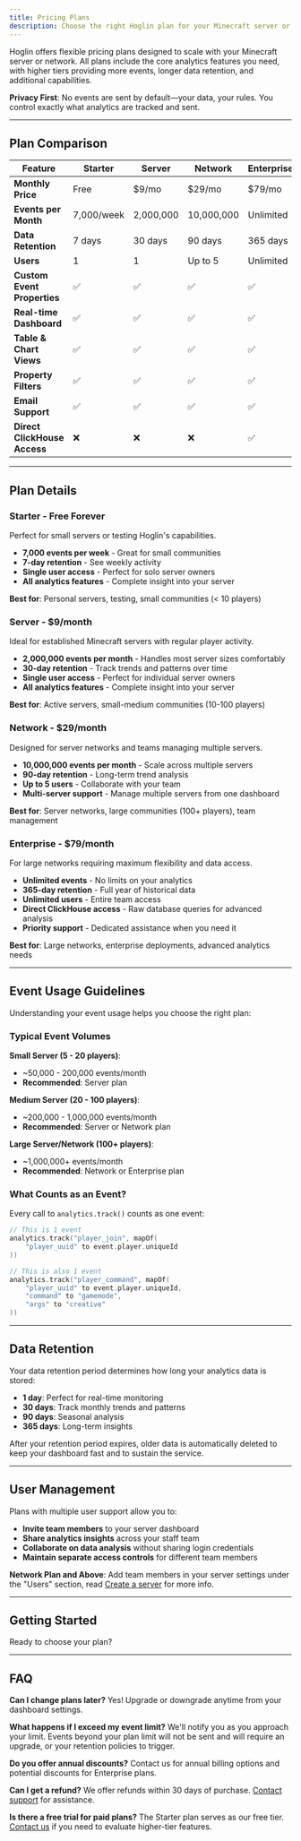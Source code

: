 ```yaml
---
title: Pricing Plans
description: Choose the right Hoglin plan for your Minecraft server or network with transparent pricing and clear feature limits.
---
```



Hoglin offers flexible pricing plans designed to scale with your Minecraft server or network. All plans include the core analytics features you need, with higher tiers providing more events, longer data retention, and additional capabilities.

<Aside type="tip">

**Privacy First**: No events are sent by default—your data, your rules. You control exactly what analytics are tracked and sent.

</Aside>

---

## Plan Comparison

| Feature | Starter | Server | Network | Enterprise |
|---------|---------|---------|---------|------------|
| **Monthly Price** | Free | $9/mo | $29/mo | $79/mo |
| **Events per Month** | 7,000/week | 2,000,000 | 10,000,000 | Unlimited |
| **Data Retention** | 7 days | 30 days | 90 days | 365 days |
| **Users** | 1 | 1 | Up to 5 | Unlimited |
| **Custom Event Properties** | ✅ | ✅ | ✅ | ✅ |
| **Real-time Dashboard** | ✅ | ✅ | ✅ | ✅ |
| **Table & Chart Views** | ✅ | ✅ | ✅ | ✅ |
| **Property Filters** | ✅ | ✅ | ✅ | ✅ |
| **Email Support** | ✅ | ✅ | ✅ | ✅ |
| **Direct ClickHouse Access** | ❌ | ❌ | ❌ | ✅ |

---

## Plan Details

### Starter - Free Forever

Perfect for small servers or testing Hoglin's capabilities.

- **7,000 events per week** - Great for small communities
- **7-day retention** - See weekly activity
- **Single user access** - Perfect for solo server owners
- **All analytics features** - Complete insight into your server

**Best for**: Personal servers, testing, small communities (< 10 players)

### Server - $9/month

Ideal for established Minecraft servers with regular player activity.

- **2,000,000 events per month** - Handles most server sizes comfortably
- **30-day retention** - Track trends and patterns over time
- **Single user access** - Perfect for individual server owners
- **All analytics features** - Complete insight into your server

**Best for**: Active servers, small-medium communities (10-100 players)

### Network - $29/month

Designed for server networks and teams managing multiple servers.

- **10,000,000 events per month** - Scale across multiple servers
- **90-day retention** - Long-term trend analysis
- **Up to 5 users** - Collaborate with your team
- **Multi-server support** - Manage multiple servers from one dashboard

**Best for**: Server networks, large communities (100+ players), team management

### Enterprise - $79/month

For large networks requiring maximum flexibility and data access.

- **Unlimited events** - No limits on your analytics
- **365-day retention** - Full year of historical data
- **Unlimited users** - Entire team access
- **Direct ClickHouse access** - Raw database queries for advanced analysis
- **Priority support** - Dedicated assistance when you need it

**Best for**: Large networks, enterprise deployments, advanced analytics needs

---

## Event Usage Guidelines

Understanding your event usage helps you choose the right plan:

### Typical Event Volumes

**Small Server (5 - 20 players)**:
- ~50,000 - 200,000 events/month
- **Recommended**: Server plan

**Medium Server (20 - 100 players)**:
- ~200,000 - 1,000,000 events/month
- **Recommended**: Server or Network plan

**Large Server/Network (100+ players)**:
- ~1,000,000+ events/month
- **Recommended**: Network or Enterprise plan

### What Counts as an Event?

Every call to `analytics.track()` counts as one event:

```kotlin
// This is 1 event
analytics.track("player_join", mapOf(
    "player_uuid" to event.player.uniqueId
))

// This is also 1 event
analytics.track("player_command", mapOf(
    "player_uuid" to event.player.uniqueId,
    "command" to "gamemode",
    "args" to "creative"
))
```

---

## Data Retention

Your data retention period determines how long your analytics data is stored:

- **1 day**: Perfect for real-time monitoring
- **30 days**: Track monthly trends and patterns
- **90 days**: Seasonal analysis
- **365 days**: Long-term insights

After your retention period expires, older data is automatically deleted to keep your dashboard fast and to sustain the service.

---

## User Management

Plans with multiple user support allow you to:

- **Invite team members** to your server dashboard
- **Share analytics insights** across your staff team
- **Collaborate on data analysis** without sharing login credentials
- **Maintain separate access controls** for different team members

<Aside type="tip">

**Network Plan and Above**: Add team members in your server settings under the "Users" section, read [Create a server](guides/create-server#invite-team-members-optional) for more info.

</Aside>

---

## Getting Started

Ready to choose your plan?

<LinkCard title="Create Your Server" href="/guides/create-server" description="Set up your first Hoglin server in minutes" />
<LinkCard title="Install the SDK" href="/getting-started" description="Add analytics to your Minecraft plugin" />

---

## FAQ

**Can I change plans later?**
Yes! Upgrade or downgrade anytime from your dashboard settings.

**What happens if I exceed my event limit?**
We'll notify you as you approach your limit. Events beyond your plan limit will not be sent and will require an upgrade, or your retention policies to trigger.

**Do you offer annual discounts?**
Contact us for annual billing options and potential discounts for Enterprise plans.

**Can I get a refund?**
We offer refunds within 30 days of purchase. [Contact support](mailto:contact@hoglin.gg) for assistance.

**Is there a free trial for paid plans?**
The Starter plan serves as our free tier. [Contact us](mailto:contact@hoglin.gg) if you need to evaluate higher-tier features.
